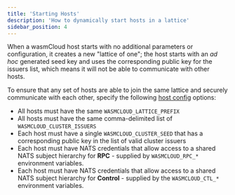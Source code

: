 ```yaml
---
title: 'Starting Hosts'
description: 'How to dynamically start hosts in a lattice'
sidebar_position: 4
---
```


When a wasmCloud host starts with no additional parameters or configuration, it creates a new "lattice of one"; the host starts with an _ad hoc_ generated seed key and uses the corresponding public key for the issuers list, which means it will not be able to communicate with other hosts.

To ensure that any set of hosts are able to join the same lattice and securely communicate with each other, specify the following [host config](/docs/0.82/reference/host-config) options:

- All hosts must have the same `WASMCLOUD_LATTICE_PREFIX`
- All hosts must have the same comma-delimited list of `WASMCLOUD_CLUSTER_ISSUERS`
- Each host must have a single `WASMCLOUD_CLUSTER_SEED` that has a corresponding public key in the list of valid cluster issuers
- Each host must have NATS credentials that allow access to a shared NATS subject hierarchy for **RPC** - supplied by `WASMCLOUD_RPC_*` environment variables.
- Each host must have NATS credentials that allow access to a shared NATS subject hierarchy for **Control** - supplied by the `WASMCLOUD_CTL_*` environment variables.
